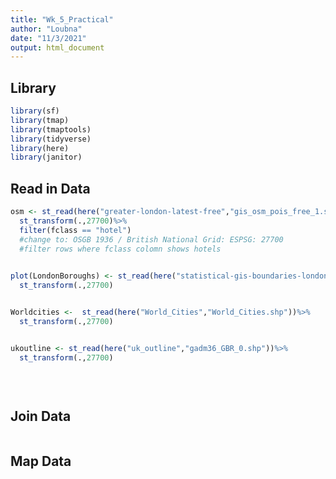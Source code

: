 ```yaml
---
title: "Wk_5_Practical"
author: "Loubna"
date: "11/3/2021"
output: html_document
---
```



## Library


```r


library(sf)
library(tmap)
library(tmaptools)
library(tidyverse)
library(here)
library(janitor)

```


## Read in Data

```r

osm <- st_read(here("greater-london-latest-free","gis_osm_pois_free_1.shp"))%>%
  st_transform(.,27700)%>%
  filter(fclass == "hotel")
  #change to: OSGB 1936 / British National Grid: ESPSG: 27700
  #filter rows where fclass colomn shows hotels
   

plot(LondonBoroughs) <- st_read(here("statistical-gis-boundaries-london","ESRI", "London_Borough_Excluding_MHW.shp" )) %>%
  st_transform(.,27700)


Worldcities <-  st_read(here("World_Cities","World_Cities.shp"))%>%
  st_transform(.,27700)


ukoutline <- st_read(here("uk_outline","gadm36_GBR_0.shp"))%>%
  st_transform(.,27700)
  

  
```

## Join Data

```r



```

## Map Data

```r



```

